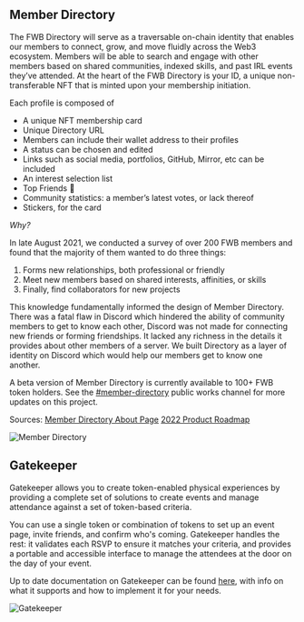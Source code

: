 ## Member Directory 

The FWB Directory will serve as a traversable on-chain identity that enables our members to connect, grow, and move fluidly across the Web3 ecosystem. Members will be able to search and engage with other members based on shared communities, indexed skills, and past IRL events they’ve attended. At the heart of the FWB Directory is your ID, a unique non-transferable NFT that is minted upon your membership initiation.

Each profile is composed of

- A unique NFT membership card
- Unique Directory URL
- Members can include their wallet address to their profiles
- A status can be chosen and edited
- Links such as social media, portfolios, GitHub, Mirror, etc can be included
- An interest selection list
- Top Friends 🙂
- Community statistics: a member’s latest votes, or lack thereof
- Stickers, for the card

*Why?*

In late August 2021, we conducted a survey of over 200 FWB members and found that the majority of them wanted to do three things:

1. Forms new relationships, both professional or friendly
2. Meet new members based on shared interests, affinities, or skills
3. Finally, find collaborators for new projects

This knowledge fundamentally informed the design of Member Directory. There was a fatal flaw in Discord which hindered the ability of community members to get to know each other, Discord was not made for connecting new friends or forming friendships. It lacked any richness in the details it provides about other members of a server. We built Directory as a layer of identity on Discord which would help our members get to know one another.

A beta version of Member Directory is currently available to 100+ FWB token holders. See the [#member-directory](https://discord.com/channels/749418486874243212/964245552940322816) public works channel for more updates on this project. 

Sources: 
[Member Directory About Page](https://www.notion.so/fwb/Member-Directory-About-Page-690f9f1e960e42388bc0138a568d40b7)
[2022 Product Roadmap](https://fwb.mirror.xyz/HCbihiFSosOAlFxNTOuvmyalRa_dCa8ZovDu2F0rVgs) 

![Member Directory](https://github.com/friends-with-benefits/fwb-wiki/blob/main/public/Member%20Directory.png?raw=true)

## Gatekeeper 

Gatekeeper allows you to create token-enabled physical experiences by providing a complete set of solutions to create events and manage attendance against a set of token-based criteria.

You can use a single token or combination of tokens to set up an event page, invite friends, and confirm who's coming. Gatekeeper handles the rest: it validates each RSVP to ensure it matches your criteria, and provides a portable and accessible interface to manage the attendees at the door on the day of your event.

Up to date documentation on Gatekeeper can be found [here](https://docs.gatekeep.it/), with info on what it supports and how to implement it for your needs. 

![Gatekeeper](https://github.com/friends-with-benefits/fwb-wiki/blob/main/public/Benefits4.png?raw=true)
